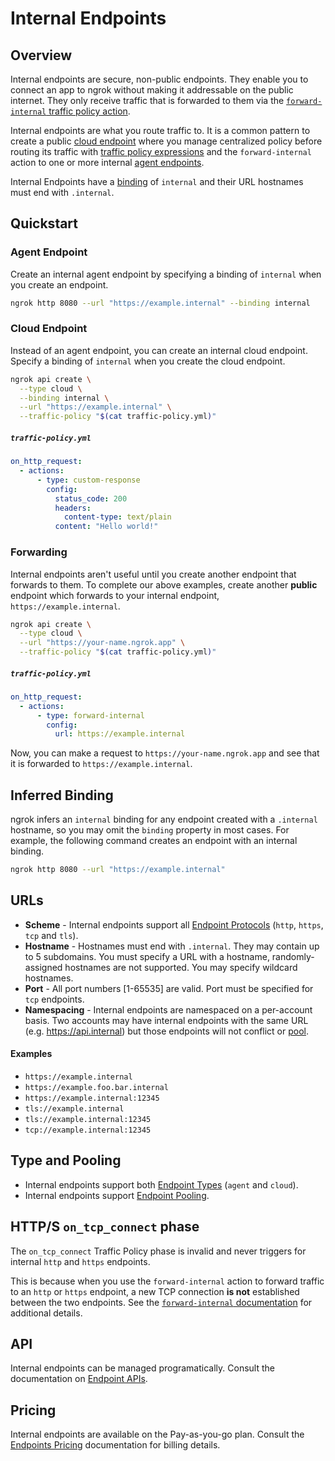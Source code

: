 # Internal Endpoints

## Overview

Internal endpoints are secure, non-public endpoints. They enable you to connect
an app to ngrok without making it addressable on the public internet. They only
receive traffic that is forwarded to them via the [`forward-internal` traffic
policy action](/traffic-policy/actions/forward-internal).

Internal endpoints are what you route traffic to. It is a common pattern to
create a public [cloud endpoint](/universal-gateway/cloud-endpoints/) where you
manage centralized policy before routing its traffic with [traffic policy
expressions](/traffic-policy/concepts/expressions/) and the `forward-internal`
action to one or more internal [agent
endpoints](/universal-gateway/agent-endpoints/).

Internal Endpoints have a
[binding](/universal-gateway/endpoints/#binding) of `internal` and
their URL hostnames must end with `.internal`.

## Quickstart

### Agent Endpoint

Create an internal agent endpoint by specifying a binding of `internal` when
you create an endpoint.

```bash
ngrok http 8080 --url "https://example.internal" --binding internal
```

### Cloud Endpoint

Instead of an agent endpoint, you can create an internal cloud endpoint.
Specify a binding of `internal` when you create the cloud endpoint.

```bash
ngrok api create \
  --type cloud \
  --binding internal \
  --url "https://example.internal" \
  --traffic-policy "$(cat traffic-policy.yml)"
```

##### `traffic-policy.yml`

```yaml
on_http_request:
  - actions:
      - type: custom-response
        config:
          status_code: 200
          headers:
            content-type: text/plain
          content: "Hello world!"
```

### Forwarding

Internal endpoints aren't useful until you create another endpoint that
forwards to them. To complete our above examples, create another **public**
endpoint which forwards to your internal endpoint, `https://example.internal`.

```bash
ngrok api create \
  --type cloud \
  --url "https://your-name.ngrok.app" \
  --traffic-policy "$(cat traffic-policy.yml)"
```

##### `traffic-policy.yml`

```yaml
on_http_request:
  - actions:
      - type: forward-internal
        config:
          url: https://example.internal
```

Now, you can make a request to `https://your-name.ngrok.app` and see that it is
forwarded to `https://example.internal`.

## Inferred Binding

ngrok infers an `internal` binding for any endpoint created with a `.internal`
hostname, so you may omit the `binding` property in most cases. For example,
the following command creates an endpoint with an internal binding.

```bash
ngrok http 8080 --url "https://example.internal"
```

## URLs

- **Scheme** - Internal endpoints support all [Endpoint
  Protocols](/universal-gateway/endpoints/#protocol) (`http`, `https`, `tcp`
  and `tls`).
- **Hostname** - Hostnames must end with `.internal`. They may contain up to 5
  subdomains. You must specify a URL with a hostname, randomly-assigned
  hostnames are not supported. You may specify wildcard hostnames.
- **Port** - All port numbers [1-65535] are valid. Port must be specified for
  `tcp` endpoints.
- **Namespacing** - Internal endpoints are namespaced on a per-account basis.
  Two accounts may have internal endpoints with the same URL (e.g.
  https://api.internal) but those endpoints will not conflict or
  [pool](/universal-gateway/endpoint-pooling).

#### Examples

- `https://example.internal`
- `https://example.foo.bar.internal`
- `https://example.internal:12345`
- `tls://example.internal`
- `tls://example.internal:12345`
- `tcp://example.internal:12345`

## Type and Pooling

- Internal endpoints support both [Endpoint
  Types](/universal-gateway/endpoints/#type) (`agent` and `cloud`).
- Internal endpoints support [Endpoint
  Pooling](/universal-gateway/endpoint-pooling).

## HTTP/S `on_tcp_connect` phase

The `on_tcp_connect` Traffic Policy phase is invalid and never triggers for
internal `http` and `https` endpoints.

This is because when you use the `forward-internal` action to forward traffic
to an `http` or `https` endpoint, a new TCP connection **is not** established
between the two endpoints. See the [`forward-internal`
documentation](/traffic-policy/actions/forward-internal/) for additional
details.

## API

Internal endpoints can be managed programatically. Consult the documentation on
[Endpoint APIs](/universal-gateway/endpoints/#api).

## Pricing

Internal endpoints are available on the Pay-as-you-go plan. Consult the
[Endpoints Pricing](/universal-gateway/endpoints/#pricing)
documentation for billing details.
